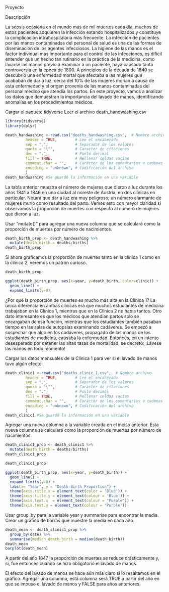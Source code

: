 Proyecto

Descripción

La sepsis ocasiona en el mundo más de mil muertes cada día, muchos de estos pacientes adquieren la infección estando hospitalizados y constituye la complicación intrahospitalaria más frecuente. La infección de pacientes por las manos contaminadas del personal de salud es una de las formas de diseminación de los agentes infecciosos. La higiene de las manos es el factor individual más importante para el control de las infecciones, es difícil entender que un hecho tan rutinario en la práctica de la medicina, como lavarse las manos previo a examinar a un paciente, haya causado tanta controversia en la época de 1800.
A principios de la década de 1840 se descubrió una enfermedad mortal que afectaba a las mujeres que acababan de dar a luz, cerca del 10% de las mujeres morían a causa de esta enfermedad y el origen provenía de las manos contaminadas del personal médico que atendía los partos.
En este proyecto, vamos a analizar los datos que demuestran la importancia del lavado de manos, identificando anomalías en los procedimientos médicos.



Cargar el paquete tidyverse
Leer el archivo death_handwashing.csv 

```r
library(tidyverse)
library(dplyr)

death_handwashing <-read.csv("deaths_handwashing.csv",  # Nombre archivo
         header = TRUE,        # Lee el encabezado
         sep = ",",            # Separador de los valores
         quote = "\"",         # Caracter de citaciones
         dec = ".",            # Punto decimal
         fill = TRUE,          # Rellenar celdas vacías 
         comment.char = "",    # Carácter de los comentarios o cadenas vacías
         encoding = "unknown", # Codificación del archivo
         )   
death_handwashing #Se guardó la información en una variable
```

La tabla anterior muestra el número de mujeres que dieron a luz durante los años 1841 a 1846 en una ciudad al noreste de Austria, en dos clínicas en particular. Notará que dar a luz era muy peligroso; un número alarmante de mujeres murió como resultado del parto. Vemos esto con mayor claridad si observamos la proporción de muertes con respecto al número de mujeres que dieron a luz.


Usar "mutate()" para agregar una nueva columna que se calculará como la proporción de muertes por número de nacimientos.

```r
death_birth_prop <- death_handwashing %>%
  mutate(death_birth = deaths/births)
death_birth_prop
```



Si ahora graficamos la proporción de muertes tanto en la clínica 1 como en la clínica 2, veremos un patrón curioso.


```r
death_birth_prop

ggplot(death_birth_prop, aes(x=year, y=death_birth, color=clinic)) +
  geom_line() +
  expand_limits(y=0)
```


¿Por qué la proporción de muertes es mucho más alta en la Clínica 1? La única diferencia en ambas clínicas era que muchos estudiantes de medicina trabajaban en la Clínica 1, mientras que en la Clínica 2 no había tantos. Otro dato interesante es que los médicos que atendían partos solo se encargaban de esa función, mientras que los estudiantes también pasaban tiempo en las salas de autopsias examinando cadáveres.
Se empezó a sospechar que algo en los cadáveres, propagado de las manos de los estudiantes de medicina, causaba la enfermedad. Entonces, en un intento desesperado por detener las altas tasas de mortalidad, se decretó: ¡Lávese las manos en todo momento!


Cargar los datos mensuales de la Clínica 1 para ver si el lavado de manos tuvo algún efecto.


```r
death_clinic1 <-read.csv("deaths_clinic_1.csv",  # Nombre archivo
         header = TRUE,        # Lee el encabezado
         sep = ",",            # Separador de los valores
         quote = "\"",         # Caracter de citaciones
         dec = ".",            # Punto decimal
         fill = TRUE,          # Rellenar celdas vacías 
         comment.char = "",    # Carácter de los comentarios o cadenas vacías
         encoding = "unknown", # Codificación del archivo
         )   
death_clinic1 #Se guardó la información en una variable
```


Agregar una nueva columna a la variable creada en el inciso anterior. Esta nueva
columna se calculará como la proporción de muertes por número de nacimientos.

```r
death_clinic1_prop <- death_clinic1 %>%
  mutate(death_birth = deaths/births)
death_clinic1_prop
```


```r
death_clinic1_prop

ggplot(death_birth_prop, aes(x=year, y=death_birth)) +
  geom_line() +
  expand_limits(y=0) +
  labs(x= "Year", y = "Death-Birth Proportion") +
  theme(axis.title.x = element_text(color = 'Blue')) +
  theme(axis.title.y = element_text(colour = 'Blue')) +
  theme(axis.text.x  = element_text(colour = "Purple")) +
  theme(axis.text.y = element_text(colour = 'Purple'))
```

Usar group_by para la variable year y summarise para encontrar la media.
Crear un gráfico de barras que muestre la media en cada año.



```r
death_mean <- death_clinic1_prop %>%
  group_by(date) %>%
  summarise(median_death_birth = median(death_birth))
death_mean
barplot(death_mean)
```




A partir del año 1847 la proporción de muertes se reduce drásticamente y, sí, fue entonces cuando se hizo obligatorio el lavado de manos.

El efecto del lavado de manos se hace aún más claro si lo resaltamos en el gráfico.
Agregar una columna, está columna será TRUE a partir del año en que se impuso el lavado de manos y FALSE para años anteriores.














